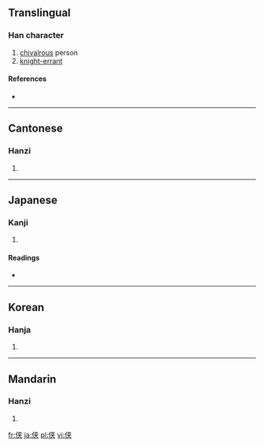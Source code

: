 {{also|俠}}
==Translingual==

===Han character===
{{Han char|rn=9|rad=人|as=06|sn=8|four=|canj=人大廿 (OKT)}}

# [[chivalrous]] person
# [[knight-errant]]

====References====
* {{Han ref|kx=0102.291|dkj=00625|dj=0218.080|hdz=10147.010|uh=4FA0|ud=20384}}

----

==Cantonese==

===Hanzi===
{{yue-hanzi|jyut=|y=haap6, hap6|tra=俠}}

# {{defn|Cantonese|sort=人06}}

----

==Japanese==

===Kanji===
{{ja-kanji|grade=|rs=人06}}

# {{defn|Japanese|sort=人06}}

====Readings====
* {{ja-readings|on=[[きょう]] (kyō)|kun=[[おとこだて]] (otokodate), [[きゃん]] (kyan)}}

----

==Korean==

===Hanja===
{{ko-hanja|hangeul=[[협]], [[겹]]|rv=hyeop, gyeop|mr=hyŏp, kyŏp}}

# {{defn|Korean|sort=人06}}

----

==Mandarin==

===Hanzi===
{{cmn-hanzi|tra=俠|pin=[[xiá]] ([[xia2]])|wg=hsia<sup>2</sup>}}

# {{defn|Mandarin|sort=人06}}

[[fr:侠]]
[[ja:侠]]
[[pl:侠]]
[[vi:侠]]